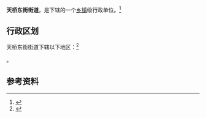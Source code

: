 {{中国乡级行政区|37/01/05/003/000}}

'''天桥东街街道'''，是{{PRC admin/fullname|37/01/05/003/000|3}}下辖的一个[[乡镇|乡镇]]级行政单位。<ref>{{PRC admin/ref sgc|{{PRC admin/parent|37/01/05/003/000}}}}</ref>

== 行政区划 ==

天桥东街街道下辖以下地区：<ref>{{PRC admin/ref sgc|37/01/05/003/000}}</ref>

{{PRC admin/children|37/01/05/003/000}}。

== 参考资料 ==

{{reflist}}

{{山東行政区划小作品}}
{{PRC admin/navcat|37/01/05/003/000}}